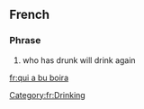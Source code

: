 ==French==

===Phrase===
{{infl|fr|phrase|head=[[qui]] [[avoir|a]] [[bu]] [[boire|boira]]}}

# who has drunk will drink again

[[Category:fr:Drinking]]

[[fr:qui a bu boira]]